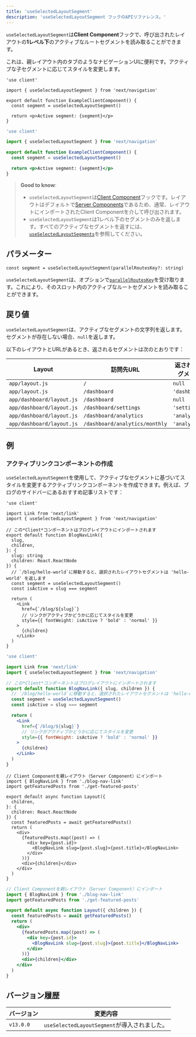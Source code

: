 ```yaml
---
title: 'useSelectedLayoutSegment'
description: 'useSelectedLayoutSegment フックのAPIリファレンス。'
---
```


`useSelectedLayoutSegment`は**Client Component**フックで、呼び出されたレイアウトの**1レベル下**のアクティブなルートセグメントを読み取ることができます。

これは、親レイアウト内のタブのようなナビゲーションUIに便利です。アクティブな子セグメントに応じてスタイルを変更します。

```tsx filename="app/example-client-component.tsx" switcher
'use client'

import { useSelectedLayoutSegment } from 'next/navigation'

export default function ExampleClientComponent() {
  const segment = useSelectedLayoutSegment()

  return <p>Active segment: {segment}</p>
}
```

```jsx filename="app/example-client-component.js" switcher
'use client'

import { useSelectedLayoutSegment } from 'next/navigation'

export default function ExampleClientComponent() {
  const segment = useSelectedLayoutSegment()

  return <p>Active segment: {segment}</p>
}
```

> **Good to know**:
>
> - `useSelectedLayoutSegment`は[Client Component](/docs/app/building-your-application/rendering/client-components)フックです。レイアウトはデフォルトで[Server Components](/docs/app/building-your-application/rendering/server-components)であるため、通常、レイアウトにインポートされたClient Componentを介して呼び出されます。
> - `useSelectedLayoutSegment`は1レベル下のセグメントのみを返します。すべてのアクティブなセグメントを返すには、[`useSelectedLayoutSegments`](/docs/app/api-reference/functions/use-selected-layout-segments)を参照してください。

## パラメーター

```tsx
const segment = useSelectedLayoutSegment(parallelRoutesKey?: string)
```

`useSelectedLayoutSegment`は、オプションで[`parallelRoutesKey`](/docs/app/building-your-application/routing/parallel-routes#useselectedlayoutsegments)を受け取ります。これにより、そのスロット内のアクティブなルートセグメントを読み取ることができます。

## 戻り値

`useSelectedLayoutSegment`は、アクティブなセグメントの文字列を返します。セグメントが存在しない場合、`null`を返します。

以下のレイアウトとURLがあるとき、返されるセグメントは次のとおりです：

| Layout                    | 訪問先URL                      | 返されるセグメント |
| ------------------------- | ------------------------------ | ------------------ |
| `app/layout.js`           | `/`                            | `null`             |
| `app/layout.js`           | `/dashboard`                   | `'dashboard'`      |
| `app/dashboard/layout.js` | `/dashboard`                   | `null`             |
| `app/dashboard/layout.js` | `/dashboard/settings`          | `'settings'`       |
| `app/dashboard/layout.js` | `/dashboard/analytics`         | `'analytics'`      |
| `app/dashboard/layout.js` | `/dashboard/analytics/monthly` | `'analytics'`      |

## 例

### アクティブリンクコンポーネントの作成

`useSelectedLayoutSegment`を使用して、アクティブなセグメントに基づいてスタイルを変更するアクティブリンクコンポーネントを作成できます。例えば、ブログのサイドバーにあるおすすめ記事リストです：

```tsx filename="app/blog/blog-nav-link.tsx" switcher
'use client'

import Link from 'next/link'
import { useSelectedLayoutSegment } from 'next/navigation'

// この*Client*コンポーネントはブログレイアウトにインポートされます
export default function BlogNavLink({
  slug,
  children,
}: {
  slug: string
  children: React.ReactNode
}) {
  // `/blog/hello-world`に移動すると、選択されたレイアウトセグメントは 'hello-world' を返します
  const segment = useSelectedLayoutSegment()
  const isActive = slug === segment

  return (
    <Link
      href={`/blog/${slug}`}
      // リンクがアクティブかどうかに応じてスタイルを変更
      style={{ fontWeight: isActive ? 'bold' : 'normal' }}
    >
      {children}
    </Link>
  )
}
```

```jsx filename="app/blog/blog-nav-link.js" switcher
'use client'

import Link from 'next/link'
import { useSelectedLayoutSegment } from 'next/navigation'

// この*Client*コンポーネントはブログレイアウトにインポートされます
export default function BlogNavLink({ slug, children }) {
  // `/blog/hello-world`に移動すると、選択されたレイアウトセグメントは 'hello-world' を返します
  const segment = useSelectedLayoutSegment()
  const isActive = slug === segment

  return (
    <Link
      href={`/blog/${slug}`}
      // リンクがアクティブかどうかに応じてスタイルを変更
      style={{ fontWeight: isActive ? 'bold' : 'normal' }}
    >
      {children}
    </Link>
  )
}
```

```tsx filename="app/blog/layout.tsx" switcher
// Client Componentを親レイアウト（Server Component）にインポート
import { BlogNavLink } from './blog-nav-link'
import getFeaturedPosts from './get-featured-posts'

export default async function Layout({
  children,
}: {
  children: React.ReactNode
}) {
  const featuredPosts = await getFeaturedPosts()
  return (
    <div>
      {featuredPosts.map((post) => (
        <div key={post.id}>
          <BlogNavLink slug={post.slug}>{post.title}</BlogNavLink>
        </div>
      ))}
      <div>{children}</div>
    </div>
  )
}
```

```jsx filename="app/blog/layout.js" switcher
// Client Componentを親レイアウト（Server Component）にインポート
import { BlogNavLink } from './blog-nav-link'
import getFeaturedPosts from './get-featured-posts'

export default async function Layout({ children }) {
  const featuredPosts = await getFeaturedPosts()
  return (
    <div>
      {featuredPosts.map((post) => (
        <div key={post.id}>
          <BlogNavLink slug={post.slug}>{post.title}</BlogNavLink>
        </div>
      ))}
      <div>{children}</div>
    </div>
  )
}
```

## バージョン履歴

| バージョン | 変更内容                                 |
| ---------- | -------------------------------------- |
| `v13.0.0`  | `useSelectedLayoutSegment`が導入されました。 |